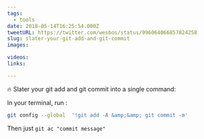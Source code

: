 ```yaml
---
tags:
  - tools
date: 2018-05-14T16:25:54.000Z
tweetURL: https://twitter.com/wesbos/status/996064066857824258
slug: slater-your-git-add-and-git-commit
images:

videos:
links:

---
```

🔥 Slater your git add and git commit into a single command:

In your terminal, run :

```bash
git config --global  '!git add -A &amp;&amp; git commit -m'
```

Then just `git ac "commit message"`
